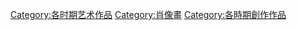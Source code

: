 [[Category:各时期艺术作品|Category:各时期艺术作品]]
[[Category:肖像畫|Category:肖像畫]]
[[Category:各時期創作作品|Category:各時期創作作品]]